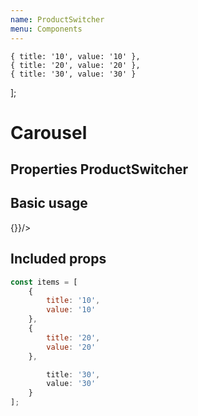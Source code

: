 ```yaml
---
name: ProductSwitcher
menu: Components
---
```




    { title: '10', value: '10' },
    { title: '20', value: '20' },
    { title: '30', value: '30' }
];

# Carousel

## Properties ProductSwitcher
<PropsTable of={ProductSwitcher} />

## Basic usage

<Playground wrapper={Wrapper}>
    <ProductSwitcher items={items} onChange={() => {}}/>
</Playground>

## Included props

``` javascript
const items = [
    {
        title: '10',
        value: '10'
    },
    {
        title: '20',
        value: '20'
    },

        title: '30',
        value: '30'
    }
];
```
